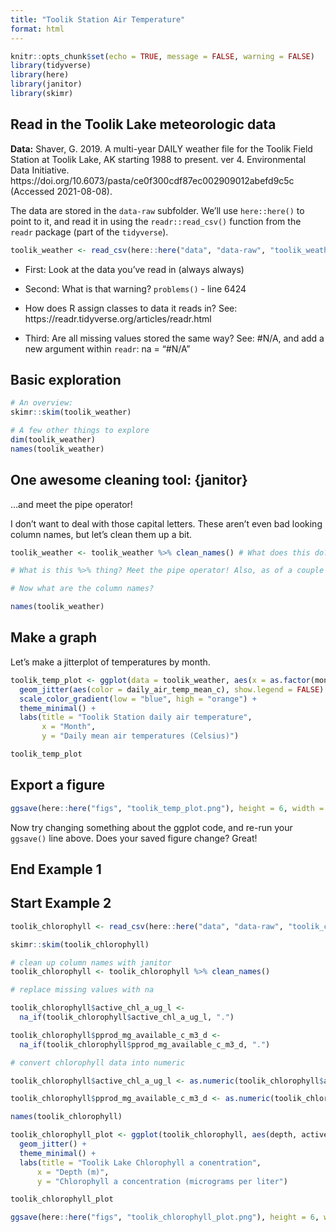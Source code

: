 ```yaml
---
title: "Toolik Station Air Temperature"
format: html
---
```


```r
knitr::opts_chunk$set(echo = TRUE, message = FALSE, warning = FALSE)
library(tidyverse)
library(here)
library(janitor)
library(skimr)
```

## Read in the Toolik Lake meteorologic data

**Data:** Shaver, G. 2019. A multi-year DAILY weather file for the Toolik Field Station at Toolik Lake, AK starting 1988 to present. ver 4. Environmental Data Initiative. https://doi.org/10.6073/pasta/ce0f300cdf87ec002909012abefd9c5c (Accessed 2021-08-08).

The data are stored in the `data-raw` subfolder. We'll use `here::here()` to point to it, and read it in using the `readr::read_csv()` function from the `readr` package (part of the `tidyverse`).

```r
toolik_weather <- read_csv(here::here("data", "data-raw", "toolik_weather.csv"),)
```

-   First: Look at the data you've read in (always always)

-   Second: What is that warning? `problems()` - line 6424

-   How does R assign classes to data it reads in? See: https://readr.tidyverse.org/articles/readr.html

-   Third: Are all missing values stored the same way? See: #N/A, and add a new argument within `readr`: na = "#N/A"

## Basic exploration

```r
# An overview:
skimr::skim(toolik_weather)

# A few other things to explore
dim(toolik_weather)
names(toolik_weather)
```

## One awesome cleaning tool: {janitor}

...and meet the pipe operator!

I don't want to deal with those capital letters. These aren't even bad looking column names, but let's clean them up a bit.

```r
toolik_weather <- toolik_weather %>% clean_names() # What does this do? Say it in words.

# What is this %>% thing? Meet the pipe operator! Also, as of a couple months ago, |> is a native pipe operator (versus %>%, which comes along with the tidyverse)

# Now what are the column names?
```

```r
names(toolik_weather)
```

## Make a graph

Let's make a jitterplot of temperatures by month.

```r
toolik_temp_plot <- ggplot(data = toolik_weather, aes(x = as.factor(month), y = daily_air_temp_mean_c)) +
  geom_jitter(aes(color = daily_air_temp_mean_c), show.legend = FALSE) +
  scale_color_gradient(low = "blue", high = "orange") +
  theme_minimal() +
  labs(title = "Toolik Station daily air temperature",
       x = "Month",
       y = "Daily mean air temperatures (Celsius)")

toolik_temp_plot
```

## Export a figure

```r
ggsave(here::here("figs", "toolik_temp_plot.png"), height = 6, width = 7)
```

Now try changing something about the ggplot code, and re-run your `ggsave()` line above. Does your saved figure change? Great!

## End Example 1

## Start Example 2

```r
toolik_chlorophyll <- read_csv(here::here("data", "data-raw", "toolik_chlorophyll.csv"))
```

```r
skimr::skim(toolik_chlorophyll)
```



```r
# clean up column names with janitor
toolik_chlorophyll <- toolik_chlorophyll %>% clean_names()

# replace missing values with na

toolik_chlorophyll$active_chl_a_ug_l <- 
  na_if(toolik_chlorophyll$active_chl_a_ug_l, ".")

toolik_chlorophyll$pprod_mg_available_c_m3_d <- 
  na_if(toolik_chlorophyll$pprod_mg_available_c_m3_d, ".")
```

```r
# convert chlorophyll data into numeric

toolik_chlorophyll$active_chl_a_ug_l <- as.numeric(toolik_chlorophyll$active_chl_a_ug_l)

toolik_chlorophyll$pprod_mg_available_c_m3_d <- as.numeric(toolik_chlorophyll$pprod_mg_available_c_m3_d)
```

```r
names(toolik_chlorophyll)
```


```r
toolik_chlorophyll_plot <- ggplot(toolik_chlorophyll, aes(depth, active_chl_a_ug_l)) +
  geom_jitter() +
  theme_minimal() +
  labs(title = "Toolik Lake Chlorophyll a conentration",
      x = "Depth (m)",
      y = "Chlorophyll a concentration (micrograms per liter")

toolik_chlorophyll_plot
```

```r
ggsave(here::here("figs", "toolik_chlorophyll_plot.png"), height = 6, width = 7)
```


